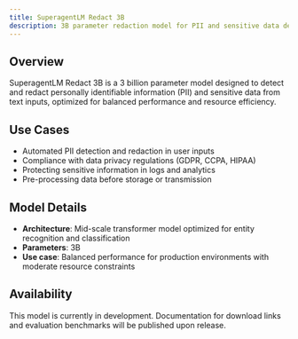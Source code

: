 ```yaml
---
title: SuperagentLM Redact 3B
description: 3B parameter redaction model for PII and sensitive data detection.
---
```


## Overview

SuperagentLM Redact 3B is a 3 billion parameter model designed to detect and redact personally identifiable information (PII) and sensitive data from text inputs, optimized for balanced performance and resource efficiency.

## Use Cases

- Automated PII detection and redaction in user inputs
- Compliance with data privacy regulations (GDPR, CCPA, HIPAA)
- Protecting sensitive information in logs and analytics
- Pre-processing data before storage or transmission

## Model Details

- **Architecture**: Mid-scale transformer model optimized for entity recognition and classification
- **Parameters**: 3B
- **Use case**: Balanced performance for production environments with moderate resource constraints

## Availability

This model is currently in development. Documentation for download links and evaluation benchmarks will be published upon release.
